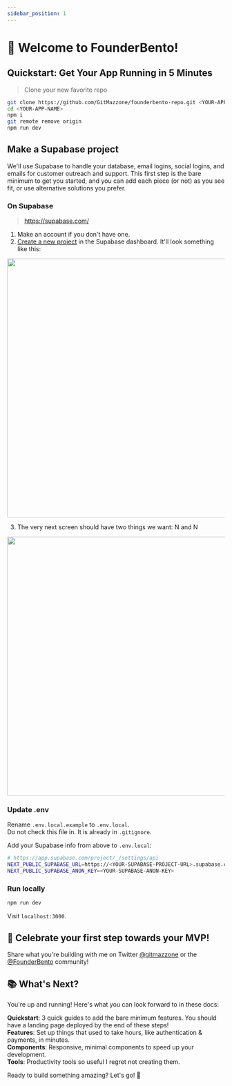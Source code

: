 ```yaml
---
sidebar_position: 1
---
```



# 🍱 Welcome to FounderBento!

## Quickstart: Get Your App Running in 5 Minutes

> Clone your new favorite repo

```bash
git clone https://github.com/GitMazzone/founderbento-repo.git <YOUR-APP-NAME>
cd <YOUR-APP-NAME>
npm i
git remote remove origin
npm run dev
```

## Make a Supabase project

We'll use Supabase to handle your database, email logins, social logins, and emails for customer outreach and support. This first step is the bare minimum to get you started, and you can add each piece (or not) as you see fit, or use alternative solutions you prefer.

### On Supabase

> https://supabase.com/

1. Make an account if you don't have one.
2. [Create a new project](https://supabase.com/dashboard) in the Supabase dashboard. It'll look something like this:

<img src={startSbNewProject} width='600' />

3. The very next screen should have two things we want: N and N

<img src={startSbKeys} width='600' />

### Update .env

Rename `.env.local.example` to `.env.local`.  
Do not check this file in. It is already in `.gitignore`.

Add your Supabase info from above to `.env.local`:

```bash
# https://app.supabase.com/project/_/settings/api
NEXT_PUBLIC_SUPABASE_URL=https://<YOUR-SUPABASE-PROJECT-URL>.supabase.co
NEXT_PUBLIC_SUPABASE_ANON_KEY=<YOUR-SUPABASE-ANON-KEY>
```

### Run locally

```bash
npm run dev
```

Visit `localhost:3000`.

## 🎉 Celebrate your first step towards your MVP!

Share what you're building with me on Twitter [@gitmazzone](https://twitter.com/gitmazzone) or the [@FounderBento](https://twitter.com/founderbento) community!

## 📚 What's Next?

You're up and running! Here's what you can look forward to in these docs:

**Quickstart**: 3 quick guides to add the bare minimum features. You should have a landing page deployed by the end of these steps!  
**Features**: Set up things that used to take hours, like authentication & payments, in minutes.  
**Components**: Responsive, minimal components to speed up your development.  
**Tools**: Productivity tools so useful I regret not creating them.

Ready to build something amazing? Let's go! 🚀
